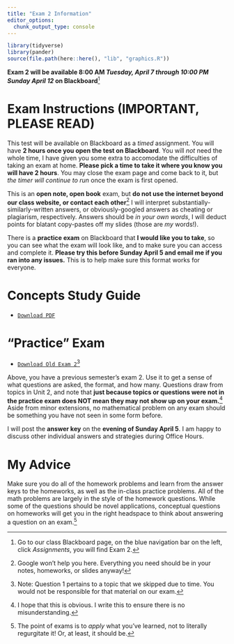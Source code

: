 ```yaml
---
title: "Exam 2 Information"
editor_options: 
  chunk_output_type: console
---
```


```r
library(tidyverse)
library(pander)
source(file.path(here::here(), "lib", "graphics.R"))
```

**Exam 2 will be available 8:00 AM _Tuesday, April 7 through 10:00 PM Sunday April 12_ on Blackboard**^[Go to our class Blackboard page, on the blue navigation bar on the left, click *Assignments*, you will find Exam 2.]

# Exam Instructions (IMPORTANT, PLEASE READ)

This test will be available on Blackboard as a *timed* assignment. You will have **2 hours once you open the test on Blackboard**. You will *not* need the whole time, I have given you some extra to accomodate the difficulties of taking an exam at home. **Please pick a time to take it where you know you will have 2 hours**. You may close the exam page and come back to it, but *the timer will continue to run* once the exam is first opened.

This is an **open note, open book** exam, but **do not use the internet beyond our class website, or contact each other**^[Google won't help you here. Everything you need should be in your notes, homeworks, or slides anyway!] I will interpret substantially-similarly-written answers, or obviously-googled answers as cheating or plagiarism, respectively. Answers should be *in your own words*, I will deduct points for blatant copy-pastes off my slides (those are *my* words!).

There is a **practice exam** on Blackboard that **I would like you to take**, so you can see what the exam will look like, and to make sure you can access and complete it. **Please try this before Sunday April 5 and email me if you ran into any issues.** This is to help make sure this format works for everyone.

# Concepts Study Guide

- [<i class="fas fa-file-pdf"></i> `Download PDF`](/examprep/exam_w_study_guide.pdf)

# "Practice" Exam

- [<i class="fas fa-file-pdf"></i> `Download Old Exam 2`](/examprep/Exam2.pdf)^[Note: Question 1 pertains to a topic that we skipped due to time. You would not be responsible for that material on our exam.]

Above, you have a previous semester's exam 2. Use it to get a sense of what questions are asked, the format, and how many. Questions draw from topics in Unit 2, and note that **just because topics or questions were not in the practice exam does NOT mean they may not show up on your exam.**^[I hope that this is obvious. I write this to ensure there is no misunderstanding.] Aside from minor extensions, no mathematical problem on any exam should be something you have not seen in some form before. 

I will post the **answer key** on the **evening of Sunday April 5**. I am happy to discuss other individual answers and strategies during Office Hours.

# My Advice

Make sure you do all of the homework problems and learn from the answer keys to the homeworks, as well as the in-class practice problems. All of the math problems are largely in the style of the homework questions. While some of the questions should be novel applications, conceptual questions on homeworks will get you in the right headspace to think about answering a question on an exam.^[The point of exams is to *apply* what you've learned, not to literally regurgitate it! Or, at least, it should be.]